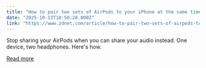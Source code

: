 ```yaml
---
title: "How to pair two sets of AirPods to your iPhone at the same time"
date: "2025-10-13T18:50:28.000Z"
link: "https://www.zdnet.com/article/how-to-pair-two-sets-of-airpods-to-your-iphone-at-the-same-time/"
---
```


Stop sharing your AirPods when you can share your audio instead. One device, two headphones. Here's how.

[Read more](https://www.zdnet.com/article/how-to-pair-two-sets-of-airpods-to-your-iphone-at-the-same-time/)
